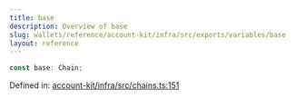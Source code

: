 ```yaml
---
title: base
description: Overview of base
slug: wallets/reference/account-kit/infra/src/exports/variables/base
layout: reference
---
```


```ts
const base: Chain;
```

Defined in: [account-kit/infra/src/chains.ts:151](https://github.com/alchemyplatform/aa-sdk/blob/4987bdd63823427c48ec21401b71fa3cfc2d0675/account-kit/infra/src/chains.ts#L151)
